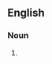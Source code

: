 ==English==

===Noun===
{{en-noun}}

# {{context|British}} {{alternative spelling of|serialization}}